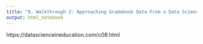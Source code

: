 ```yaml
---
title: "8. Walkthrough 2: Approaching Gradebook Data From a Data Science Perspective"
output: html_notebook
---
```


https://datascienceineducation.com/c08.html

